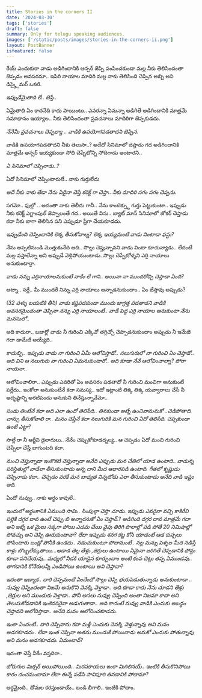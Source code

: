 ```yaml
---
title: Stories in the corners II
date: '2024-03-30'
tags: ['stories']
draft: false
summary: Only for telugu speaking audiences.
images: ['/static/posts/images/stories-in-the-corners-ii.png']
layout: PostBanner
isfeatured: false
---
```


రేయ్ ఎందుకురా వాడు అడిగిందానికి ఆన్సర్ జెప్పి పంపించకుండా మల్ల నీకు తెలిసిందంతా జెప్పడం అవసరమా.. ఇపిరి నాయాల మాదిరి మల్ల నాకు తెలిసింది చెప్పిన అబ్బి అని డిస్క్లైమర్ ఒకటి.

*ఇప్పుడేమైతాది లే.. జెప్తే..*

ఏమైతాది ఏం కాదనేది కాదు పాయింటు.. ఎవరన్నా ఏమన్నా అడిగితే అడిగిందానికి మాత్రమే సమాధానం ఇయ్యాల.. నీకు తెలిసిందంతా ప్రవచనాలు మాదిరిగా జెప్పకుడదు.

_నేనేమీ ప్రవచనాలు చెప్పల్యా .. వాడికి ఉపయోగపడతాదని జెప్పిన._

వాడికి ఉపయోగపడతాదని నీకు తెలుసా..? అదేదో సినిమాలో జెప్తాడు గద అడిగిందానికి మాత్రమే ఆన్సర్ ఇయ్యకుండా సోది చెప్పేటోన్ని సోదిగాడు అంటారని..

_ఏ సినిమాలో చెప్పినాడు..?_

ఏదో సినిమాలో చెప్పింటారులే.. నాకు గుర్తులేదు

_అదే నీకు నాకు తేడా నేను ఏదైనా చెప్తే కరెక్ట్ గా చెప్తా.. నీకు మాదిరి సగం సగం చెప్పను._

సగమో.. ఫుల్లో .. అదంతా నాకు తెలీదు గానీ.. నేను కాంటెక్స్టు గుర్తు పెట్టుకుంటా.. ఇప్పుడు నీకు కరెక్ట్ ఎగ్జాంపుల్ జెప్పాలంతే గద.. అయితే విను.. బ్యాట్ మాన్ సినిమాలో జోకర్ చెప్తాడు కదా నీకు బాగా తెలిసిన పని ఎప్పుడూ ఫ్రీగా చేయకూడదు.

_ఇప్పుడేంది చెప్పిందానికి లెక్క తీసుకోవాల్న? లెక్క ఇయ్యమంటే వాడు వింటాడా ఫస్టు?_

నేను అప్పటినుండి మొత్తుకునేది అది.. సొల్లు చెప్తున్నావని వాడు వింటా కూచున్యాడు.. లేదంటే మల్ల వస్తాలేన్నా అని అప్పుడే వెళ్లిపోయుంటాడు. సొల్లు చెప్పేటోళ్ళని ఎర్రి నాయాలు అనుకుంటార్రా.

_వాడు నన్ను ఎర్రినాయాలనుకుంటే నాకేం లే గాని.. అయినా నా ముందరోచ్చి చెప్తాడా ఏంది?_

అట్నా.. సర్లే.. మీ ముందరే నిన్ను ఎర్రి నాయాలు అన్నాడనుకుందాం.. ఏం జేస్తావు అప్పుడు?

_(32 పళ్ళు బయటికి తీసి) వాడు కష్టపడకుండా ముందు జాగ్రత్త పడతాడని వాడికి అవసరమైందంతా చెప్పినా నన్ను ఎర్రి నాయాలంటే.. వాడే పెద్ద ఎర్రి నాయాల అనుకుంటా నేను మనసులో.._

అది కాదురా.. బజార్లో వాడు నీ గురించి ఎక్కిచో తగ్గిచ్చో చెప్పాడనుకుందాం అప్పుడు నీ ఇమేజె గదా డామేజీ అయ్యేది..

_కాదుబ్బి.. ఇప్పుడు వాడు నా గురించి ఏమీ ఆలోచిస్తాడో.. నలుగురులో నా గురించి ఏం చెప్తాడో.. అది విని ఆ నలుగురు నా గురించి ఏమనుకుంటారో.. అది కూడా నేనే ఆలోచించాల్నా? పోరా నాయనా.._

ఆలోచించాలిరా.. ఎప్పుడు ఎవరితో ఏం అవసరం పడతాదో నీ గురించి మంచిగా అనుకుంటే పర్లేదు.. ఇంకోలా అనుకుంటేనే కదా సమస్య.. ఇదో ఇట్లాంటి తిక్క తిక్క యవ్వారాలు చేసే నీ అదృష్టాన్ని అరటిపండు అనుకుని తినేస్తున్నావేమో..

_పండు తింటేనే కదా అది ఎలా ఉందో తెలిసేది.. తినకుండా అట్నే ఉంచినామనుకో ..చెడిపోతాది. చాన్సు తీసుకోవాలి రా.. మనం చెప్తేనే కదా నలుగురికి మన గురించి ఏదో తెలిసేది. చెప్పకుండా ఉంటే ఎట్టా?_

సాల్లే రా నీ ఆర్జీవి డైలాగులు.. నేనేం చెప్పుకోకూడద్నల్య.. ఆ చెప్పడం ఏదో మంచి గురించి చెప్పేలా చేస్తే బాగుంటది కదా.

_మంచి చెప్తున్నాడా ఇంకొకటి చెప్తున్నాడా అనేది ఎప్పుడు మన చేతిలో యాడ ఉంటాది.. వాడున్న పరిస్థితుల్లో వాడేలా తీసుకుంటాడు అన్న దాని మీద ఆధారపడి ఉంటాది. గీతలో కృష్ణుడు చెప్పినాడు కదా.. చెప్పడం వరకే మన బాధ్యత విన్నటోడు ఎలా తీసుకుంటాడు అనేది వాడి ఇష్టం అది._

ఏందో నువ్వు.. నాకు అర్థం కావులే..

_ఇందులో అర్థంకానికి ఏముంది సామి.. సింపుల్గా చెప్తా చూడు. ఇప్పుడు ఎవరైనా వచ్చి కాకిరేని పల్లెకి దగ్గర దావ ఉంటే చెప్పు బి అన్నారనుకో ఏం చెప్తావ్.? అడిగింది దగ్గర దావ మాత్రమే గదా అని ఇట్నే ఒక మైలు సక్కగా పోయి ఎడమ చేయి వైపు తిరిగి పొలాల్లో పడి పోతే 20 నిమిషాల్లో పోవచ్చు అని చెప్పి ఊరుకుంటావా? లేదా ఇప్పుడు శనగ కట్ట కోసి యాడంటే ఆడ కుప్పలు పోసింటారు బండ్లో పోనీకి ఉండదు.. నడుచుకుంటూ పోదామంటే.. నల్ల మన్ను పెళ్ళల మీద నడిస్తే కాళ్లు బొబ్బలేక్కుతాయి…ఆడాడ తెల్ల తేళ్లు ,జెర్రులు ఉంటాయి ఏమైనా జరిగితే చెప్పడానికి ఫోన్లు కూడా పనిచేయవు.. మధ్యలో నీడకి యాడైన కూర్చుందాం అంటే కంప చెట్లు తప్ప ఏముండవు.. తాగడానికి కోనేరులన్నీ ఎండిపోయి ఉంటాయి అని చెప్తావా?_

_ఇదంతా ఇణ్యాక.. దారి చెప్పమంటే ఏందేందో సొల్లు చెప్పి భయపెడుతున్నాడు అనుకుంటాడా .. నువ్వు చెప్పిందంతా నిజమే అనుకొని వెనక్కి వెళ్తాడా.. అది కూడా కాదు నేను చూడని తేళ్లు ,జెర్రుల అని ముందుకు వెళ్తాడా.. పోనీ అసలు నువ్వు చెప్పింది అంతా నిజమా కాదా అని తెలుసుకోవడానికి ఇంకెవరినైనా అడుగుతాడా.. అది కాదంటే నువ్వు వాడికి ఎందుకు అబద్ధం చెప్తావని ఆలోచిస్తాడా.. అనేది మనం ఆలోచించకూడదు._

_ఇంకా ఏందంటే.. దారి చెప్పినాను కదా మళ్లీ ఎందుకు వెనక్కి వెళ్తున్నావు అని మనం అడగకూడదు.. లేదా ఇంత చెప్పినా అతను ముందుకే పోయినాడు అనుకో ఎందుకు పోతున్నావు అని మనం అడగకూడదు. ఏమంటావ్?_

ఇదంతా చెప్తే నీకేం వస్తదిరా..

_బోరుగుల మిక్చర్ అయిపోయింది.. మిరపకాయలు ఇంకా మిగిలినయ్.. ఇంటికి తీసుకొనిపోయి కారం దంచమందామా లేదా ఈన్నే పడేసి పానిపూరి తినడానికి పోదామా?_

అర్థమైంది.. దోమల కరస్తుండాయ్.. బండి బీగాలి.. ఇంటికి పోదాం.

